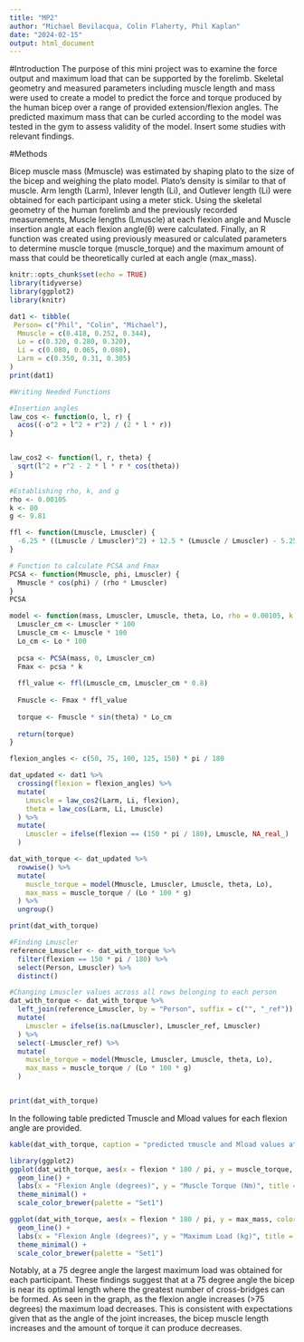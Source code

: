 ```yaml
---
title: "MP2"
author: "Michael Bevilacqua, Colin Flaherty, Phil Kaplan"
date: "2024-02-15"
output: html_document
---
```

#Introduction 
The purpose of this mini project was to examine the force output and maximum load that can be supported by the forelimb. Skeletal geometry and measured parameters including muscle length and mass were used to create a model to predict the force and torque produced by the human bicep over a range of provided extension/flexion angles. The predicted maximum mass that can be curled according to the model was tested in the gym to assess validity of the model. Insert some studies with relevant findings. 


#Methods

Bicep muscle mass (Mmuscle) was estimated by shaping plato to the size of the bicep and weighing the plato model. Plato's density is similar to that of muscle. Arm length (Larm), Inlever length (Li), and Outlever length (Li) were obtained for each participant using a meter stick. Using the skeletal geometry of the human forelimb and the previously recorded measurements,  Muscle lengths (Lmuscle) at each flexion angle and Muscle insertion angle at each flexion angle(θ) were calculated. Finally, an R function was created using previously measured or calculated parameters to determine muscle torque (muscle_torque) and the maximum amount of mass that could be theoretically curled at each angle (max_mass).


```r
knitr::opts_chunk$set(echo = TRUE)
library(tidyverse)
library(ggplot2)
library(knitr)
```

```r
dat1 <- tibble(
 Person= c("Phil", "Colin", "Michael"),
  Mmuscle = c(0.418, 0.252, 0.344),
  Lo = c(0.320, 0.280, 0.320),
  Li = c(0.080, 0.065, 0.080),
  Larm = c(0.350, 0.31, 0.305)
)
print(dat1)
```

```r
#Writing Needed Functions 

#Insertion angles
law_cos <- function(o, l, r) {
  acos((-o^2 + l^2 + r^2) / (2 * l * r))
}


law_cos2 <- function(l, r, theta) {
  sqrt(l^2 + r^2 - 2 * l * r * cos(theta))
}

#Establishing rho, k, and g 
rho <- 0.00105
k <- 80
g <- 9.81 

ffl <- function(Lmuscle, Lmuscler) {
  -6.25 * ((Lmuscle / Lmuscler)^2) + 12.5 * (Lmuscle / Lmuscler) - 5.25
}

# Function to calculate PCSA and Fmax
PCSA <- function(Mmuscle, phi, Lmuscler) {
  Mmuscle * cos(phi) / (rho * Lmuscler)
}
PCSA

```

```r
model <- function(mass, Lmuscler, Lmuscle, theta, Lo, rho = 0.00105, k = 80) {
  Lmuscler_cm <- Lmuscler * 100 
  Lmuscle_cm <- Lmuscle * 100  
  Lo_cm <- Lo * 100  
  
  pcsa <- PCSA(mass, 0, Lmuscler_cm) 
  Fmax <- pcsa * k  
  
  ffl_value <- ffl(Lmuscle_cm, Lmuscler_cm * 0.8)  
  
  Fmuscle <- Fmax * ffl_value 
  
  torque <- Fmuscle * sin(theta) * Lo_cm 
  
  return(torque)
}
```

```r

flexion_angles <- c(50, 75, 100, 125, 150) * pi / 180

dat_updated <- dat1 %>%
  crossing(flexion = flexion_angles) %>%
  mutate(
    Lmuscle = law_cos2(Larm, Li, flexion),
    theta = law_cos(Larm, Li, Lmuscle)
  ) %>%
  mutate(
    Lmuscler = ifelse(flexion == (150 * pi / 180), Lmuscle, NA_real_)
  )

dat_with_torque <- dat_updated %>%
  rowwise() %>%
  mutate(
    muscle_torque = model(Mmuscle, Lmuscler, Lmuscle, theta, Lo),
    max_mass = muscle_torque / (Lo * 100 * g)
  ) %>%
  ungroup()

print(dat_with_torque)

#Finding Lmuscler
reference_Lmuscler <- dat_with_torque %>%
  filter(flexion == 150 * pi / 180) %>%
  select(Person, Lmuscler) %>%
  distinct()

#Changing Lmuscler values across all rows belonging to each person
dat_with_torque <- dat_with_torque %>%
  left_join(reference_Lmuscler, by = "Person", suffix = c("", "_ref")) %>%
  mutate(
    Lmuscler = ifelse(is.na(Lmuscler), Lmuscler_ref, Lmuscler)
  ) %>%
  select(-Lmuscler_ref) %>%
  mutate(
    muscle_torque = model(Mmuscle, Lmuscler, Lmuscle, theta, Lo),
    max_mass = muscle_torque / (Lo * 100 * g)
  )


print(dat_with_torque)
```

In the following table predicted Tmuscle and Mload values for each flexion angle are provided. 
```r
kable(dat_with_torque, caption = "predicted τmuscle and Mload values at each flexion angle")
```



```r
library(ggplot2)
ggplot(dat_with_torque, aes(x = flexion * 180 / pi, y = muscle_torque, color = Person)) +
  geom_line() +
  labs(x = "Flexion Angle (degrees)", y = "Muscle Torque (Nm)", title = "Muscle Torque Across Flexion Angles") +
  theme_minimal() +
  scale_color_brewer(palette = "Set1")

ggplot(dat_with_torque, aes(x = flexion * 180 / pi, y = max_mass, color = Person)) +
  geom_line() +
  labs(x = "Flexion Angle (degrees)", y = "Maximum Load (kg)", title = "Maximum Load Across Flexion Angles") +
  theme_minimal() +
  scale_color_brewer(palette = "Set1")
```

Notably, at a 75 degree angle the largest maximum load was obtained for each participant. These findings suggest that at a 75 degree angle the bicep is near its optimal length where the greatest number of cross-bridges can be formed. As seen in the graph, as the flexion angle increases (>75 degrees) the maximum load decreases. This is consistent with expectations given that as the angle of the joint increases, the bicep muscle length increases and the amount of torque it can produce decreases. 